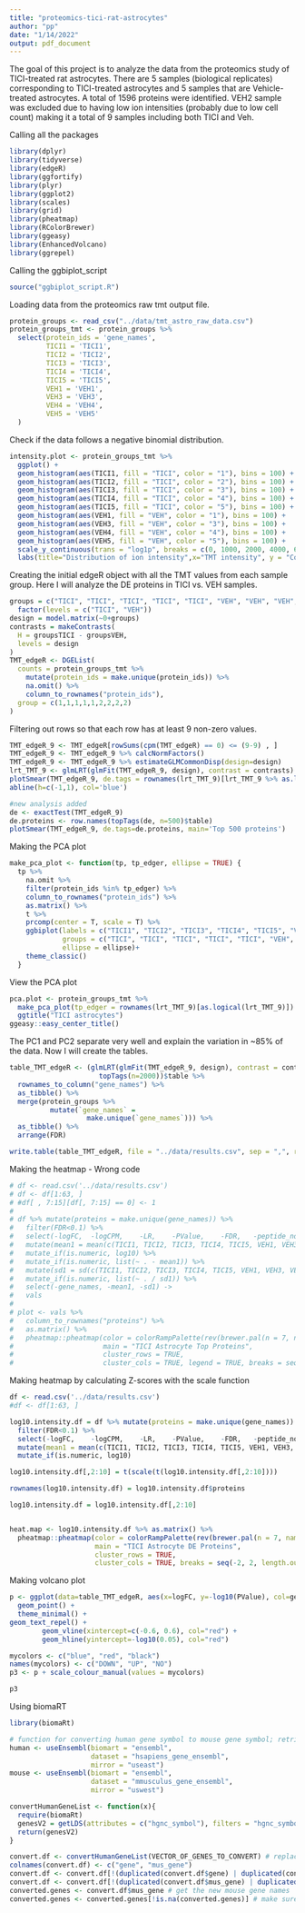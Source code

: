 ```yaml
---
title: "proteomics-tici-rat-astrocytes"
author: "pp"
date: "1/14/2022"
output: pdf_document
---
```

The goal of this project is to analyze the data from the proteomics study of TICI-treated rat astrocytes. There are 5 samples (biological replicates) corresponding to TICI-treated astrocytes and 5 samples that are Vehicle-treated astrocytes. A total of 1596 proteins were identified. VEH2 sample was excluded due to having low ion intensities (probably due to low cell count) making it a total of 9 samples including both TICI and Veh.

Calling all the packages
```r
library(dplyr)
library(tidyverse)
library(edgeR)
library(ggfortify)
library(plyr)
library(ggplot2)
library(scales)
library(grid)
library(pheatmap)
library(RColorBrewer)
library(ggeasy)
library(EnhancedVolcano)
library(ggrepel)
```

Calling the ggbiplot_script
```r
source("ggbiplot_script.R")
```

Loading data from the proteomics raw tmt output file.
```r
protein_groups <- read_csv("../data/tmt_astro_raw_data.csv")
protein_groups_tmt <- protein_groups %>%
  select(protein_ids = 'gene_names',
         TICI1 = 'TICI1',
         TICI2 = 'TICI2',
         TICI3 = 'TICI3',
         TICI4 = 'TICI4',
         TICI5 = 'TICI5',
         VEH1 = 'VEH1',
         VEH3 = 'VEH3',
         VEH4 = 'VEH4',
         VEH5 = 'VEH5'
  )

```

Check if the data follows a negative binomial distribution.
```r
intensity.plot <- protein_groups_tmt %>%
  ggplot() +
  geom_histogram(aes(TICI1, fill = "TICI", color = "1"), bins = 100) +
  geom_histogram(aes(TICI2, fill = "TICI", color = "2"), bins = 100) +
  geom_histogram(aes(TICI3, fill = "TICI", color = "3"), bins = 100) +
  geom_histogram(aes(TICI4, fill = "TICI", color = "4"), bins = 100) +
  geom_histogram(aes(TICI5, fill = "TICI", color = "5"), bins = 100) +
  geom_histogram(aes(VEH1, fill = "VEH", color = "1"), bins = 100) +
  geom_histogram(aes(VEH3, fill = "VEH", color = "3"), bins = 100) +
  geom_histogram(aes(VEH4, fill = "VEH", color = "4"), bins = 100) +
  geom_histogram(aes(VEH5, fill = "VEH", color = "5"), bins = 100) +
  scale_y_continuous(trans = "log1p", breaks = c(0, 1000, 2000, 4000, 6000)) +
  labs(title="Distribution of ion intensity",x="TMT intensity", y = "Count")
```

Creating the initial edgeR object with all the TMT values from each sample group. Here I will analyze the DE proteins in TICI vs. VEH samples.
```r
groups = c("TICI", "TICI", "TICI", "TICI", "TICI", "VEH", "VEH", "VEH", "VEH") %>%
  factor(levels = c("TICI", "VEH"))
design = model.matrix(~0+groups)
contrasts = makeContrasts(
  H = groupsTICI - groupsVEH,
  levels = design
)
TMT_edgeR <- DGEList(
  counts = protein_groups_tmt %>%
    mutate(protein_ids = make.unique(protein_ids)) %>%
    na.omit() %>%
    column_to_rownames("protein_ids"),
  group = c(1,1,1,1,1,2,2,2,2)
)
```

Filtering out rows so that each row has at least 9 non-zero values.
```r
TMT_edgeR_9 <- TMT_edgeR[rowSums(cpm(TMT_edgeR) == 0) <= (9-9) , ]
TMT_edgeR_9 <- TMT_edgeR_9 %>% calcNormFactors()
TMT_edgeR_9 <- TMT_edgeR_9 %>% estimateGLMCommonDisp(design=design)
lrt_TMT_9 <- glmLRT(glmFit(TMT_edgeR_9, design), contrast = contrasts) %>% decideTestsDGE(p.value = 0.05)
plotSmear(TMT_edgeR_9, de.tags = rownames(lrt_TMT_9)[lrt_TMT_9 %>% as.logical()], main = 'MA plot for count data')
abline(h=c(-1,1), col='blue')

#new analysis added
de <- exactTest(TMT_edgeR_9)
de.proteins <- row.names(topTags(de, n=500)$table)
plotSmear(TMT_edgeR_9, de.tags=de.proteins, main='Top 500 proteins')
```

Making the PCA plot
```r
make_pca_plot <- function(tp, tp_edger, ellipse = TRUE) {
  tp %>%
    na.omit %>%
    filter(protein_ids %in% tp_edger) %>%
    column_to_rownames("protein_ids") %>%
    as.matrix() %>%
    t %>%
    prcomp(center = T, scale = T) %>%
    ggbiplot(labels = c("TICI1", "TICI2", "TICI3", "TICI4", "TICI5", "VEH1", "VEH3", "VEH4", "VEH5"),
             groups = c("TICI", "TICI", "TICI", "TICI", "TICI", "VEH", "VEH", "VEH", "VEH"),
             ellipse = ellipse)+
    theme_classic()
  }
```

View the PCA plot
```r
pca.plot <- protein_groups_tmt %>%
  make_pca_plot(tp_edger = rownames(lrt_TMT_9)[as.logical(lrt_TMT_9)]) +
  ggtitle("TICI astrocytes")
ggeasy::easy_center_title()
```

The PC1 and PC2 separate very well and explain the variation in ~85% of the data. Now I will create the tables.
```r
table_TMT_edgeR <- (glmLRT(glmFit(TMT_edgeR_9, design), contrast = contrasts) %>% 
                      topTags(n=2000))$table %>%
  rownames_to_column("gene_names") %>%
  as_tibble() %>%
  merge(protein_groups %>%
          mutate(`gene_names` = 
                   make.unique(`gene_names`))) %>%
  as_tibble() %>%
  arrange(FDR)

write.table(table_TMT_edgeR, file = "../data/results.csv", sep = ",", row.names = FALSE)
```

Making the heatmap - Wrong code
```r
# df <- read.csv('../data/results.csv')
# df <- df[1:63, ]
# #df[ , 7:15][df[, 7:15] == 0] <- 1
# 
# df %>% mutate(proteins = make.unique(gene_names)) %>%
#   filter(FDR<0.1) %>%
#   select(-logFC,	-logCPM,	-LR,	-PValue,	-FDR,	-peptide_no,	-percent_sequence_coverage,	-mol_weight,	-q_value,	-score,	-intensity,	-msms_count,	-protein_names, -protein_ids) %>%
#   mutate(mean1 = mean(c(TICI1, TICI2, TICI3, TICI4, TICI5, VEH1, VEH3, VEH4, VEH5))) %>%
#   mutate_if(is.numeric, log10) %>%
#   mutate_if(is.numeric, list(~ . - mean1)) %>%
#   mutate(sd1 = sd(c(TICI1, TICI2, TICI3, TICI4, TICI5, VEH1, VEH3, VEH4, VEH5))) %>%
#   mutate_if(is.numeric, list(~ . / sd1)) %>%
#   select(-gene_names, -mean1, -sd1) ->
#   vals
# 
# plot <- vals %>%
#   column_to_rownames("proteins") %>%
#   as.matrix() %>%
#   pheatmap::pheatmap(color = colorRampPalette(rev(brewer.pal(n = 7, name = "RdBu")))(100),
#                      main = "TICI Astrocyte Top Proteins",
#                      cluster_rows = TRUE,
#                      cluster_cols = TRUE, legend = TRUE, breaks = seq(-0.1, 0.1, length.out=100), legend_breaks = NA, legend_labels = NA, annotation = NA, annotation_colors = NA, annotation_legend = TRUE, fontsize = 10, fontsize_row = 10)

```

Making heatmap by calculating Z-scores with the scale function
```r
df <- read.csv('../data/results.csv')
#df <- df[1:63, ]

log10.intensity.df = df %>% mutate(proteins = make.unique(gene_names)) %>%
  filter(FDR<0.1) %>%
  select(-logFC,	-logCPM,	-LR,	-PValue,	-FDR,	-peptide_no,	-percent_sequence_coverage,	-mol_weight,	-q_value,	-score,	-intensity,	-msms_count,	-protein_names, -protein_ids) %>%
  mutate(mean1 = mean(c(TICI1, TICI2, TICI3, TICI4, TICI5, VEH1, VEH3, VEH4, VEH5))) %>%
  mutate_if(is.numeric, log10)

log10.intensity.df[,2:10] = t(scale(t(log10.intensity.df[,2:10])))

rownames(log10.intensity.df) = log10.intensity.df$proteins

log10.intensity.df = log10.intensity.df[,2:10]


heat.map <- log10.intensity.df %>% as.matrix() %>%
  pheatmap::pheatmap(color = colorRampPalette(rev(brewer.pal(n = 7, name = "RdBu")))(100),
                     main = "TICI Astrocyte DE Proteins",
                     cluster_rows = TRUE,
                     cluster_cols = TRUE, breaks = seq(-2, 2, length.out=100), legend = TRUE, legend_breaks = NA, legend_labels = NA, annotation = NA, annotation_colors = NA, annotation_legend = TRUE, fontsize = 10, fontsize_row = 10)
```

Making volcano plot
```r
p <- ggplot(data=table_TMT_edgeR, aes(x=logFC, y=-log10(PValue), col=gene_names, label=gene_names)) + 
  geom_point() + 
  theme_minimal() +
geom_text_repel() +
        geom_vline(xintercept=c(-0.6, 0.6), col="red") +
        geom_hline(yintercept=-log10(0.05), col="red")

mycolors <- c("blue", "red", "black")
names(mycolors) <- c("DOWN", "UP", "NO")
p3 <- p + scale_colour_manual(values = mycolors)

p3      
```

Using biomaRT 
```r
library(biomaRt)

# function for converting human gene symbol to mouse gene symbol; retrieves one-to-one, one-to-many, and many-to-one orthologs
human <- useEnsembl(biomart = "ensembl", 
                    dataset = "hsapiens_gene_ensembl", 
                    mirror = "useast")
mouse <- useEnsembl(biomart = "ensembl", 
                    dataset = "mmusculus_gene_ensembl", 
                    mirror = "uswest")

convertHumanGeneList <- function(x){
  require(biomaRt)
  genesV2 = getLDS(attributes = c("hgnc_symbol"), filters = "hgnc_symbol", values = x , mart = human, attributesL = c("mgi_symbol"), martL = mouse, uniqueRows=T, )
  return(genesV2)
}

convert.df <- convertHumanGeneList(VECTOR_OF_GENES_TO_CONVERT) # replace with a vector of your genes you wish to convert
colnames(convert.df) <- c("gene", "mus_gene")
convert.df <- convert.df[!(duplicated(convert.df$gene) | duplicated(convert.df$gene, fromLast = TRUE)), ] # remove all many to one orthologs
convert.df <- convert.df[!(duplicated(convert.df$mus_gene) | duplicated(convert.df$mus_gene, fromLast = TRUE)), ] # remove all one to many orthlogs
converted.genes <- convert.df$mus_gene # get the new mouse gene names
converted.genes <- converted.genes[!is.na(converted.genes)] # make sure no NAs snuck through
```

